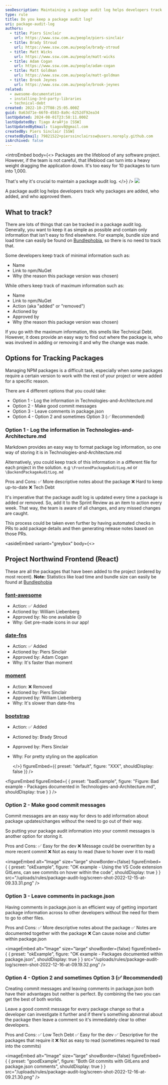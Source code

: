 ```yaml
---
seoDescription: Maintaining a package audit log helps developers track why packages are added, who added them, and who approved them. By keeping track of package details, you can reduce technical debt and ensure transparency within your team.
type: rule
title: Do you keep a package audit log?
uri: package-audit-log
authors:
  - title: Piers Sinclair
    url: https://www.ssw.com.au/people/piers-sinclair
  - title: Brady Stroud
    url: https://www.ssw.com.au/people/brady-stroud
  - title: Matt Wicks
    url: https://www.ssw.com.au/people/matt-wicks
  - title: Adam Cogan
    url: https://www.ssw.com.au/people/adam-cogan
  - title: Matt Goldman
    url: https://www.ssw.com.au/people/matt-goldman
  - title: Brook Jeynes
    url: https://www.ssw.com.au/people/brook-jeynes
related:
  - awesome-documentation
  - installing-3rd-party-libraries
  - technical-debt
created: 2022-10-27T08:25:05.000Z
guid: 0a63d71e-66f0-4583-8a9c-6252df92ea34
lastUpdated: 2024-08-01T23:58:11.000Z
lastUpdatedBy: Tiago AraÃºjo [SSW]
lastUpdatedByEmail: tiagov8@gmail.com
createdBy: Piers Sinclair [SSW]
createdByEmail: 79821522+pierssinclairssw@users.noreply.github.com
isArchived: false
---
```


<introEmbed
  body={<>
Packages are the lifeblood of any software project. However, if the team is not careful, that lifeblood can turn into a heavy weight dragging the application down. It's too easy for 10 packages to turn into 1,000.

That's why it's crucial to maintain a package audit log.
  </>}
/>
![](/uploads/rules/package-audit-log/3rd-party-check-logos.png)

A package audit log helps developers track why packages are added, who added, and who approved them.

## What to track?

There are lots of things that can be tracked in a package audit log. Generally, you want to keep it as simple as possible and contain only information that isn't easy to find elsewhere. For example, bundle size and load time can easily be found on [Bundlephobia](https://bundlephobia.com), so there is no need to track that.

Some developers keep track of minimal information such as:

* Name
* Link to npm/NuGet
* Why (the reason this package version was chosen)

While others keep track of maximum information such as:

* Name
* Link to npm/NuGet
* Action (aka "added" or "removed")
* Actioned by
* Approved by
* Why (the reason this package version was chosen)

If you go with the maximum information, this smells like Technical Debt. However, it does provide an easy way to find out where the package is, who was involved in adding or removing it and why the change was made.

## Options for Tracking Packages

Managing NPM packages is a difficult task, especially when some packages require a certain version to work with the rest of your project or were added for a specific reason.

There are 4 different options that you could take:

* Option 1 - Log the information in Technologies-and-Architecture.md
* Option 2 - Make good commit messages
* Option 3 - Leave comments in package.json
* Option 4 - Option 2 and sometimes Option 3 (✅ Recommended)

### Option 1 - Log the information in Technologies-and-Architecture.md

Markdown provides an easy way to format package log information, so one way of storing it is in Technologies-and-Architecture.md

Alternatively, you could keep track of this information in a different file for each project in the solution. e.g `\FrontendPackageAuditLog.md` or `\BackendPackageAuditLog.md`

Pros and Cons:
✅ More descriptive notes about the package
❌ Hard to keep up-to-date
❌ Tech Debt

It's imperative that the package audit log is updated every time a package is added or removed. So, add it to the Sprint Review as an item to action every week. That way, the team is aware of all changes, and any missed changes are caught.

This process could be taken even further by having automated checks in PRs to add package details and then generating release notes based on those PRs.

<asideEmbed
  variant="greybox"
  body={<>
    
## Project Northwind Frontend (React)

These are all the packages that have been added to the project (ordered by most recent).
**Note:** Statistics like load time and bundle size can easily be found at [Bundlephobia](https://bundlephobia.com/)

### [font-awesome](https://www.npmjs.com/package/font-awesome)

* Action: ✅ Added
* Actioned by: William Liebenberg
* Approved by: No one available 😥
* Why: Get pre-made icons in our app!

### [date-fns](https://www.npmjs.com/package/date-fns)

* Action: ✅ Added
* Actioned by: Piers Sinclair
* Approved by: Adam Cogan
* Why: It's faster than moment

### [moment](https://www.npmjs.com/package/moment)

* Action: ❌ Removed
* Actioned by: Piers Sinclair
* Approved by: William Liebenberg
* Why: It's slower than date-fns

### [bootstrap](https://www.npmjs.com/package/bootstrap)

* Action: ✅ Added
* Actioned by: Brady Stroud
* Approved by: Piers Sinclair
* Why: For pretty styling on the application

  </>}
  figureEmbed={{
    preset: "default",
    figure: "XXX",
    shouldDisplay: false
  }}
/>

<figureEmbed figureEmbed={ {
  preset: "badExample",
  figure: "Figure: Bad example - Packages documented in Technologies-and-Architecture.md",
  shouldDisplay: true
} } />


### Option 2 - Make good commit messages

Commit messages are an easy way for devs to add information about package updates/changes without the need to go out of their way.

So putting your package audit information into your commit messages is another option for storing it.

Pros and Cons:
✅ Easy for the dev
❌ Message could be overwritten by a more recent commit
❌ Not as easy to read (have to hover over it to read)

<imageEmbed
  alt="Image"
  size="large"
  showBorder={false}
  figureEmbed={ {
    preset: "okExample",
    figure: "OK example - Using the VS Code extension GitLens, can see commits on hover within the code",
    shouldDisplay: true
  } }
  src="/uploads/rules/package-audit-log/screen-shot-2022-12-15-at-09.33.31.png"
/>

### Option 3 - Leave comments in package.json

Having comments in package.json is an efficient way of getting important package information across to other developers without the need for them to go to other files.

Pros and Cons:
✅ More descriptive notes about the package
✅ Notes are documented together with the package
❌ Can cause noise and clutter within package.json

<imageEmbed
  alt="Image"
  size="large"
  showBorder={false}
  figureEmbed={ {
    preset: "okExample",
    figure: "OK example - Packages documented within package.json",
    shouldDisplay: true
  } }
  src="/uploads/rules/package-audit-log/screen-shot-2022-12-16-at-09.19.32.png"
/>

### Option 4 - Option 2 and sometimes Option 3 (✅ Recommended)

Creating commit messages and leaving comments in package.json both have their advantages but neither is perfect. By combining the two you can get the best of both worlds.

Leave a good commit message for every package change so that a developer can investigate it further and if there's something abnormal about the package then leave a comment so it's immediately clear to other developers.

Pros and Cons:
✅ Low Tech Debt
✅ Easy for the dev
✅ Descriptive for the packages that require it
❌ Not as easy to read (sometimes required to read into the commits)

<imageEmbed
  alt="Image"
  size="large"
  showBorder={false}
  figureEmbed={ {
    preset: "goodExample",
    figure: "Both Git commits with GitLens and package.json comments",
    shouldDisplay: true
  } }
  src="/uploads/rules/package-audit-log/screen-shot-2022-12-16-at-09.21.30.png"
/>
